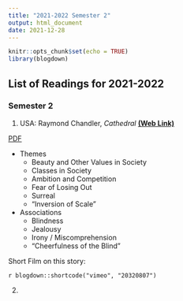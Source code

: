 ```yaml
---
title: "2021-2022 Semester 2"
output: html_document
date: 2021-12-28
---
```


```r
knitr::opts_chunk$set(echo = TRUE)
library(blogdown)
```


## List of Readings for 2021-2022

### Semester 2

1. USA: Raymond Chandler, *Cathedral* [**(Web Link)**](http://www.giuliotortello.it/ebook/cathedral.pdf)

[PDF](cathedral.pdf)

- Themes
  - Beauty and Other Values in Society
  - Classes in Society
  - Ambition and Competition
  - Fear of Losing Out
  - Surreal
  - "Inversion of Scale"
- Associations
  - Blindness
  - Jealousy
  - Irony / Miscomprehension
  - "Cheerfulness of the Blind"
  
Short Film on this story:

`r blogdown::shortcode("vimeo", "20320807")`

2. 
